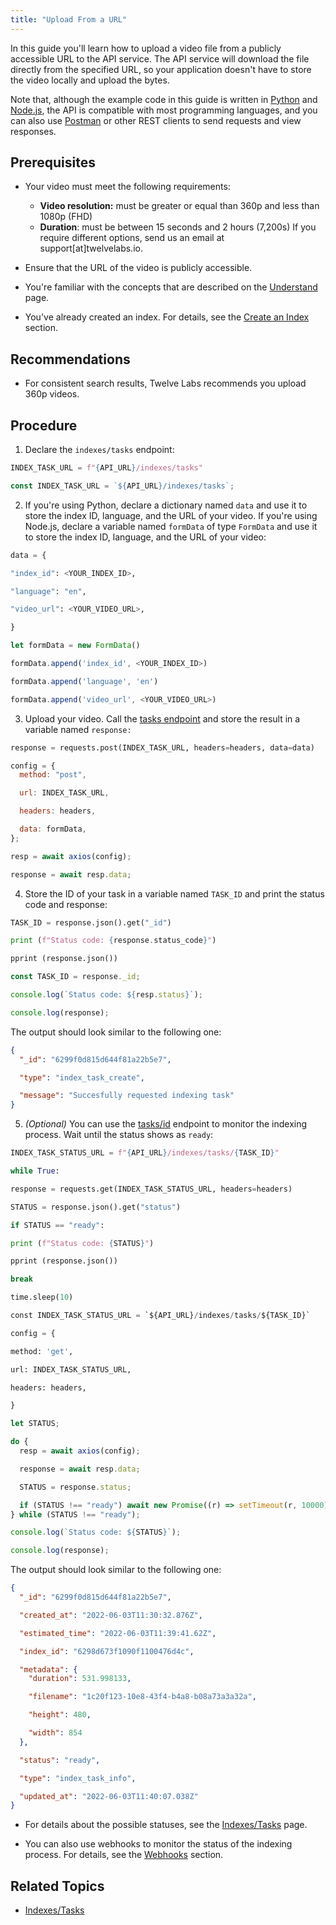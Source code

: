 ```yaml
---
title: "Upload From a URL"
---
```


In this guide you'll learn how to upload a video file from a publicly accessible
URL to the API service. The API service will download the file directly from the
specified URL, so your application doesn't have to store the video locally and
upload the bytes.

Note that, although the example code in this guide is written in
[Python](https://www.python.org) and [Node.js](https://nodejs.org/en/), the API
is compatible with most programming languages, and you can also use
[Postman](https://www.postman.com) or other REST clients to send requests and
view responses.

## Prerequisites

- Your video must meet the following requirements:

  - **Video resolution:** must be greater or equal than 360p and less than 1080p
    (FHD)
  - **Duration**: must be between 15 seconds and 2 hours (7,200s) If you require
    different options, send us an email at support[at]twelvelabs.io.

- Ensure that the URL of the video is publicly accessible.

- You're familiar with the concepts that are described on the
  [Understand](/understand) page.

- You've already created an index. For details, see the
  [Create an Index](/reference/api-reference/indexes#create-an-index) section.

## Recommendations

- For consistent search results, Twelve Labs recommends you upload 360p videos.

## Procedure

1. Declare the `indexes/tasks` endpoint:

<CodeGroup>

```python Python
INDEX_TASK_URL = f"{API_URL}/indexes/tasks"
```

```js Node.js
const INDEX_TASK_URL = `${API_URL}/indexes/tasks`;
```

</CodeGroup>

2. If you're using Python, declare a dictionary named `data` and use it to store
   the index ID, language, and the URL of your video. If you're using Node.js,
   declare a variable named `formData` of type `FormData` and use it to store
   the index ID, language, and the URL of your video:

<CodeGroup>

```python Python
data = {

"index_id": <YOUR_INDEX_ID>,

"language": "en",

"video_url": <YOUR_VIDEO_URL>,

}
```

```js Node.js
let formData = new FormData()

formData.append('index_id', <YOUR_INDEX_ID>)

formData.append('language', 'en')

formData.append('video_url', <YOUR_VIDEO_URL>)
```

</CodeGroup>

3. Upload your video. Call the
   [tasks endpoint](/reference/api-reference/indexes-tasks#creates-a-new-video-index-task)
   and store the result in a variable named `response:`

<CodeGroup>

```python Python
response = requests.post(INDEX_TASK_URL, headers=headers, data=data)
```

```js Node.js
config = {
  method: "post",

  url: INDEX_TASK_URL,

  headers: headers,

  data: formData,
};

resp = await axios(config);

response = await resp.data;
```

</CodeGroup>

4. Store the ID of your task in a variable named `TASK_ID` and print the status
   code and response:

<CodeGroup>

```python Python
TASK_ID = response.json().get("_id")

print (f"Status code: {response.status_code}")

pprint (response.json())
```

```js Node.js
const TASK_ID = response._id;

console.log(`Status code: ${resp.status}`);

console.log(response);
```

</CodeGroup>

The output should look similar to the following one:

```json Status code: 200
{
  "_id": "6299f0d815d644f81a22b5e7",

  "type": "index_task_create",

  "message": "Succesfully requested indexing task"
}
```

5. _(Optional)_ You can use the
   [tasks/id](/reference/api-reference/indexes-tasks#get-the-status-info-of-the-video-index-task.)
   endpoint to monitor the indexing process. Wait until the status shows as
   `ready`:

<CodeGroup>

```python Python
INDEX_TASK_STATUS_URL = f"{API_URL}/indexes/tasks/{TASK_ID}"

while True:

response = requests.get(INDEX_TASK_STATUS_URL, headers=headers)

STATUS = response.json().get("status")

if STATUS == "ready":

print (f"Status code: {STATUS}")

pprint (response.json())

break

time.sleep(10)

const INDEX_TASK_STATUS_URL = `${API_URL}/indexes/tasks/${TASK_ID}`

config = {

method: 'get',

url: INDEX_TASK_STATUS_URL,

headers: headers,

}
```

```js Node.js
let STATUS;

do {
  resp = await axios(config);

  response = await resp.data;

  STATUS = response.status;

  if (STATUS !== "ready") await new Promise((r) => setTimeout(r, 10000));
} while (STATUS !== "ready");

console.log(`Status code: ${STATUS}`);

console.log(response);
```

The output should look similar to the following one:

```json Status code: 200
{
  "_id": "6299f0d815d644f81a22b5e7",

  "created_at": "2022-06-03T11:30:32.876Z",

  "estimated_time": "2022-06-03T11:39:41.62Z",

  "index_id": "6298d673f1090f1100476d4c",

  "metadata": {
    "duration": 531.998133,

    "filename": "1c20f123-10e8-43f4-b4a8-b08a73a3a32a",

    "height": 480,

    "width": 854
  },

  "status": "ready",

  "type": "index_task_info",

  "updated_at": "2022-06-03T11:40:07.038Z"
}
```

</CodeGroup>

<Note>

- For details about the possible statuses, see the
  [Indexes/Tasks](/reference/api-reference/indexes-tasks) page.

- You can also use webhooks to monitor the status of the indexing process. For
  details, see the [Webhooks](/guides/webhooks) section.

</Note>

## Related Topics

- [Indexes/Tasks](/reference/api-reference/indexes-tasks)
